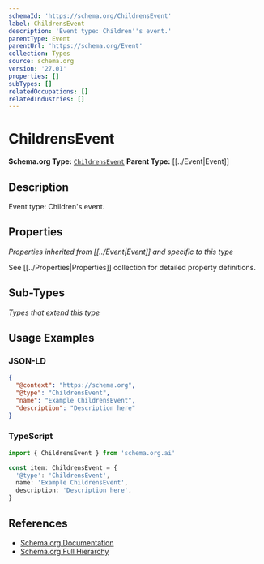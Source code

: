 ```yaml
---
schemaId: 'https://schema.org/ChildrensEvent'
label: ChildrensEvent
description: 'Event type: Children''s event.'
parentType: Event
parentUrl: 'https://schema.org/Event'
collection: Types
source: schema.org
version: '27.01'
properties: []
subTypes: []
relatedOccupations: []
relatedIndustries: []
---
```

# ChildrensEvent

**Schema.org Type:** [`ChildrensEvent`](https://schema.org/ChildrensEvent)
**Parent Type:** [[../Event|Event]]

## Description

Event type: Children's event.

## Properties

*Properties inherited from [[../Event|Event]] and specific to this type*

See [[../Properties|Properties]] collection for detailed property definitions.

## Sub-Types

*Types that extend this type*

## Usage Examples

### JSON-LD

```json
{
  "@context": "https://schema.org",
  "@type": "ChildrensEvent",
  "name": "Example ChildrensEvent",
  "description": "Description here"
}
```

### TypeScript

```typescript
import { ChildrensEvent } from 'schema.org.ai'

const item: ChildrensEvent = {
  '@type': 'ChildrensEvent',
  name: 'Example ChildrensEvent',
  description: 'Description here',
}
```

## References

- [Schema.org Documentation](https://schema.org/ChildrensEvent)
- [Schema.org Full Hierarchy](https://schema.org/docs/full.html)
